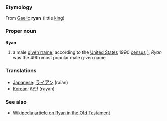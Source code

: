 ===Etymology===

From [[Gaelic]] '''ryan''' (little [[king]])

===Proper noun===
'''Ryan'''

# a male [[given name]]; according to the [[United States]] 1990 [[census]] [http://www.census.gov/genealogy/names/dist.male.first], ''Ryan'' was the 49th most popular male given name

===Translations===
*[[Japanese]]: [[ライアン]] (raian) 
*[[Korean]]: [[라얀]] (rayan)

===See also===
*[[w:Ryan|Wikipedia article on Ryan in the Old Testament]]